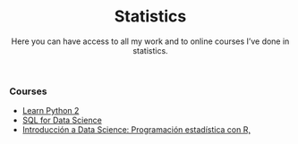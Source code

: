 <H1 align="center"> Statistics </H1>



<center>Here you can have access to all my work and to online courses I've done in statistics.</center>

<br>

### Courses 

- [Learn Python 2](https://www.codecademy.com/learn/learn-python)
- [SQL for Data Science](https://www.coursera.org/learn/sql-for-data-sciencehttps://www.codecademy.com/learn/learn-python)
- [Introducción a Data Science: Programación estadística con R,](https://www.coursera.org/learn/intro-data-science-programacion-estadistica-r)